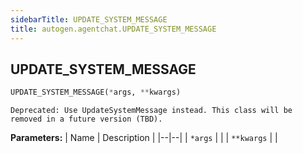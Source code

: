 ```yaml
---
sidebarTitle: UPDATE_SYSTEM_MESSAGE
title: autogen.agentchat.UPDATE_SYSTEM_MESSAGE
---
```

<h2 id="autogen.agentchat.UPDATE_SYSTEM_MESSAGE" class="doc doc-heading">
    <code class="doc-symbol doc-symbol-heading doc-symbol-class"></code>
    <span class="doc doc-object-name doc-class-name">UPDATE_SYSTEM_MESSAGE</span>
</h2>

```python
UPDATE_SYSTEM_MESSAGE(*args, **kwargs)
```

    Deprecated: Use UpdateSystemMessage instead. This class will be removed in a future version (TBD).

<b>Parameters:</b>
| Name | Description |
|--|--|
| `*args` |  |
| `**kwargs` |  |